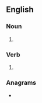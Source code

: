 ==English==

===Noun===
{{head|en|noun form}}

# {{plural of|purr|lang=en}}

===Verb===
{{head|en|verb form}}

# {{en-third-person singular of|purr}}

===Anagrams===
* {{anagrams|en|a=prrsu|Spurr}}